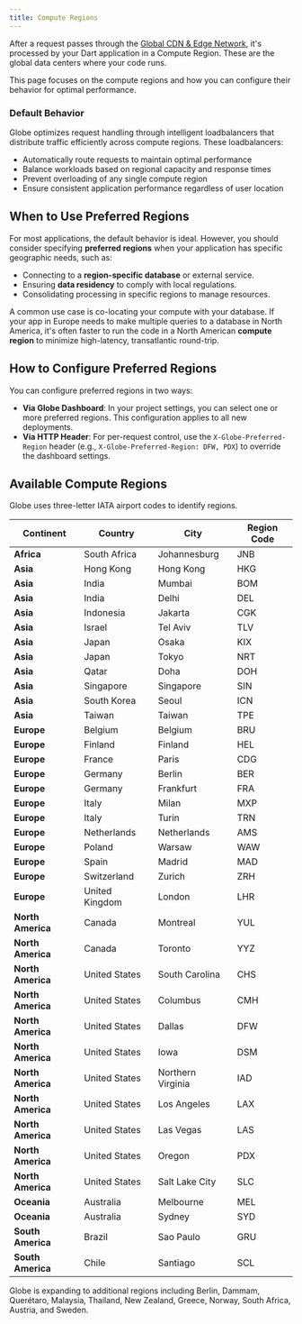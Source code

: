 ```yaml
---
title: Compute Regions
---
```


After a request passes through the [Global CDN & Edge Network](/infrastructure/overview/global-cdn), it's processed by your Dart application in a Compute Region. These are the global data centers where your code runs.

This page focuses on the compute regions and how you can configure their behavior for optimal performance.

### Default Behavior

Globe optimizes request handling through intelligent loadbalancers that distribute traffic efficiently across compute regions. These loadbalancers:

- Automatically route requests to maintain optimal performance
- Balance workloads based on regional capacity and response times
- Prevent overloading of any single compute region
- Ensure consistent application performance regardless of user location

## When to Use Preferred Regions

For most applications, the default behavior is ideal. However, you should consider specifying **preferred regions** when your application has specific geographic needs, such as:

- Connecting to a **region-specific database** or external service.
- Ensuring **data residency** to comply with local regulations.
- Consolidating processing in specific regions to manage resources.

A common use case is co-locating your compute with your database. If your app in Europe needs to make multiple queries to a database in North America, it's often faster to run the code in a North American **compute region** to minimize high-latency, transatlantic round-trip.

## How to Configure Preferred Regions

You can configure preferred regions in two ways:

- **Via Globe Dashboard**: In your project settings, you can select one or more preferred regions. This configuration applies to all new deployments.
- **Via HTTP Header**: For per-request control, use the `X-Globe-Preferred-Region` header (e.g., `X-Globe-Preferred-Region: DFW, PDX`) to override the dashboard settings.

## Available Compute Regions

Globe uses three-letter IATA airport codes to identify regions.

| **Continent**     | **Country**    | **City**          | **Region Code** |
| ----------------- | -------------- | ----------------- | --------------- |
| **Africa**        | South Africa   | Johannesburg      | JNB             |
| **Asia**          | Hong Kong      | Hong Kong         | HKG             |
| **Asia**          | India          | Mumbai            | BOM             |
| **Asia**          | India          | Delhi             | DEL             |
| **Asia**          | Indonesia      | Jakarta           | CGK             |
| **Asia**          | Israel         | Tel Aviv          | TLV             |
| **Asia**          | Japan          | Osaka             | KIX             |
| **Asia**          | Japan          | Tokyo             | NRT             |
| **Asia**          | Qatar          | Doha              | DOH             |
| **Asia**          | Singapore      | Singapore         | SIN             |
| **Asia**          | South Korea    | Seoul             | ICN             |
| **Asia**          | Taiwan         | Taiwan            | TPE             |
| **Europe**        | Belgium        | Belgium           | BRU             |
| **Europe**        | Finland        | Finland           | HEL             |
| **Europe**        | France         | Paris             | CDG             |
| **Europe**        | Germany        | Berlin            | BER             |
| **Europe**        | Germany        | Frankfurt         | FRA             |
| **Europe**        | Italy          | Milan             | MXP             |
| **Europe**        | Italy          | Turin             | TRN             |
| **Europe**        | Netherlands    | Netherlands       | AMS             |
| **Europe**        | Poland         | Warsaw            | WAW             |
| **Europe**        | Spain          | Madrid            | MAD             |
| **Europe**        | Switzerland    | Zurich            | ZRH             |
| **Europe**        | United Kingdom | London            | LHR             |
| **North America** | Canada         | Montreal          | YUL             |
| **North America** | Canada         | Toronto           | YYZ             |
| **North America** | United States  | South Carolina    | CHS             |
| **North America** | United States  | Columbus          | CMH             |
| **North America** | United States  | Dallas            | DFW             |
| **North America** | United States  | Iowa              | DSM             |
| **North America** | United States  | Northern Virginia | IAD             |
| **North America** | United States  | Los Angeles       | LAX             |
| **North America** | United States  | Las Vegas         | LAS             |
| **North America** | United States  | Oregon            | PDX             |
| **North America** | United States  | Salt Lake City    | SLC             |
| **Oceania**       | Australia      | Melbourne         | MEL             |
| **Oceania**       | Australia      | Sydney            | SYD             |
| **South America** | Brazil         | Sao Paulo         | GRU             |
| **South America** | Chile          | Santiago          | SCL             |

<Info>
  Globe is expanding to additional regions including Berlin, Dammam, Querétaro,
  Malaysia, Thailand, New Zealand, Greece, Norway, South Africa, Austria, and
  Sweden.
</Info>
